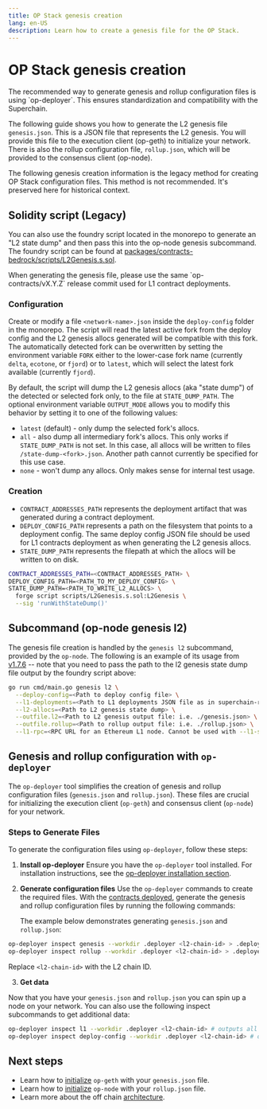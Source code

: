 ```yaml
---
title: OP Stack genesis creation
lang: en-US
description: Learn how to create a genesis file for the OP Stack.
---
```



# OP Stack genesis creation

<Callout type="info">
  The recommended way to generate genesis and rollup configuration files is using `op-deployer`.
  This ensures standardization and compatibility with the Superchain.
</Callout>

The following guide shows you how to generate the L2 genesis file `genesis.json`. This is a JSON
file that represents the L2 genesis. You will provide this file to the
execution client (op-geth) to initialize your network. There is also the rollup configuration file, `rollup.json`, which will be
provided to the consensus client (op-node).

<Callout type="warning">
  The following genesis creation information is the legacy method for creating OP Stack configuration files.
  This method is not recommended. It's preserved here for historical context.
</Callout>

## Solidity script (Legacy)

You can also use the foundry script
located in the monorepo to generate an "L2 state dump" and then pass this into the op-node genesis subcommand.
The foundry script can be found at
[packages/contracts-bedrock/scripts/L2Genesis.s.sol](https://github.com/ethereum-optimism/optimism/blob/develop/packages/contracts-bedrock/scripts/L2Genesis.s.sol).

<Callout type="info">
  When generating the genesis file, please use the same `op-contracts/vX.Y.Z` release commit used for L1 contract deployments.
</Callout>

### Configuration

Create or modify a file `<network-name>.json` inside the `deploy-config`
folder in the monorepo. The script will read the latest active fork from the
deploy config and the L2 genesis allocs generated will be compatible with this
fork. The automatically detected fork can be overwritten by setting the
environment variable `FORK` either to the lower-case fork name (currently
`delta`, `ecotone`, or `fjord`) or to `latest`, which will select the latest fork
available (currently `fjord`).

By default, the script will dump the L2 genesis allocs (aka "state dump") of the detected or
selected fork only, to the file at `STATE_DUMP_PATH`. The optional environment
variable `OUTPUT_MODE` allows you to modify this behavior by setting it to one of
the following values:

*   `latest` (default) - only dump the selected fork's allocs.
*   `all` - also dump all intermediary fork's allocs. This only works if
    `STATE_DUMP_PATH` is not set. In this case, all allocs will be written to files
    `/state-dump-<fork>.json`. Another path cannot currently be specified for this
    use case.
*   `none` - won't dump any allocs. Only makes sense for internal test usage.

### Creation

*   `CONTRACT_ADDRESSES_PATH` represents the deployment artifact that was
    generated during a contract deployment.
*   `DEPLOY_CONFIG_PATH` represents a path on the filesystem that points to a
    deployment config. The same deploy config JSON file should be used for L1 contracts
    deployment as when generating the L2 genesis allocs.
*   `STATE_DUMP_PATH` represents the filepath at which the allocs will be
    written to on disk.

```bash
CONTRACT_ADDRESSES_PATH=<CONTRACT_ADDRESSES_PATH> \
DEPLOY_CONFIG_PATH=<PATH_TO_MY_DEPLOY_CONFIG> \
STATE_DUMP_PATH=<PATH_TO_WRITE_L2_ALLOCS> \
  forge script scripts/L2Genesis.s.sol:L2Genesis \
  --sig 'runWithStateDump()'
```

## Subcommand (op-node genesis l2)

The genesis file creation is handled by the `genesis l2`
subcommand, provided by the `op-node`. The following is an example of its usage
from [v1.7.6](https://github.com/ethereum-optimism/optimism/releases/tag/v1.7.6) --
note that you need to pass the path to the l2 genesis state dump file output by
the foundry script above:

```bash
go run cmd/main.go genesis l2 \
  --deploy-config=<Path to deploy config file> \
  --l1-deployments=<Path to L1 deployments JSON file as in superchain-registry> \
  --l2-allocs=<Path to L2 genesis state dump> \
  --outfile.l2=<Path to L2 genesis output file: i.e. ./genesis.json> \
  --outfile.rollup=<Path to rollup output file: i.e. ./rollup.json> \
  --l1-rpc=<RPC URL for an Ethereum L1 node. Cannot be used with --l1-starting-block>>
```

## Genesis and rollup configuration with `op-deployer` 

The `op-deployer` tool simplifies the creation of genesis and rollup configuration files (`genesis.json` and `rollup.json`).
These files are crucial for initializing the execution client (`op-geth`) and consensus client (`op-node`) for your network.

### Steps to Generate Files

To generate the configuration files using `op-deployer`, follow these steps:

1.  **Install op-deployer**
    Ensure you have the `op-deployer` tool installed.
    For installation instructions, see the [op-deployer installation section](/builders/chain-operators/tools/op-deployer#installation).

2.  **Generate configuration files**
    Use the `op-deployer` commands to create the required files. With the [contracts deployed](/builders/chain-operators/deploy/smart-contracts#using-op-deployer), generate the genesis and rollup configuration files by running the following commands:

    The example below demonstrates generating `genesis.json` and `rollup.json`:

```bash
op-deployer inspect genesis --workdir .deployer <l2-chain-id> > .deployer/genesis.json
op-deployer inspect rollup --workdir .deployer <l2-chain-id> > .deployer/rollup.json
```

Replace `<l2-chain-id>` with the L2 chain ID.

3.  **Get data**

Now that you have your `genesis.json` and `rollup.json` you can spin up a node on your network.
You can also use the following inspect subcommands to get additional data:

```bash
op-deployer inspect l1 --workdir .deployer <l2-chain-id> # outputs all L1 contract addresses for an L2 chain
op-deployer inspect deploy-config --workdir .deployer <l2-chain-id> # outputs the deploy config for an L2 chain
```

## Next steps

*   Learn how to [initialize](/builders/node-operators/configuration/base-config#initialization-via-genesis-file)
    `op-geth` with your `genesis.json` file.
*   Learn how to [initialize](https://docs.optimism.io/builders/node-operators/configuration/base-config#configuring-op-node) `op-node` with your `rollup.json` file.
*   Learn more about the off chain [architecture](/builders/chain-operators/architecture).
